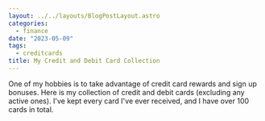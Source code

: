 ```yaml
---
layout: ../../layouts/BlogPostLayout.astro
categories:
  - finance
date: "2023-05-09"
tags:
  - creditcards
title: My Credit and Debit Card Collection
---
```


One of my hobbies is to take advantage of credit card rewards and sign up
bonuses. Here is my collection of credit and debit cards (excluding any active
ones). I've kept every card I've ever received, and I have over 100 cards in
total.

<CreditCards />
